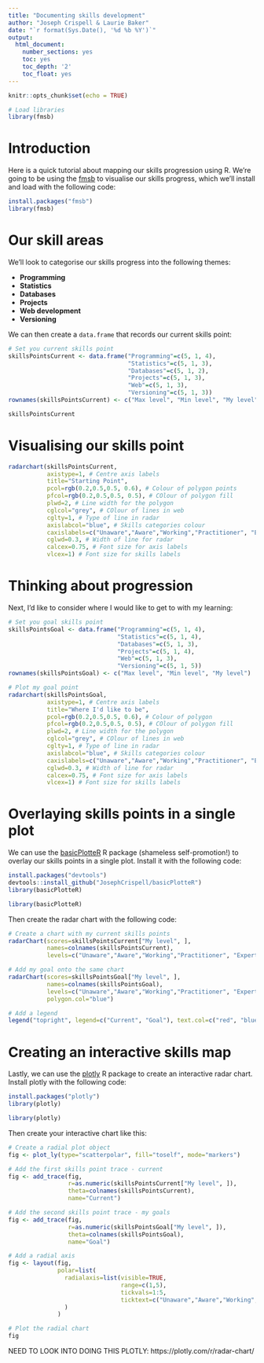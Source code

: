 ```yaml
---
title: "Documenting skills development"
author: "Joseph Crispell & Laurie Baker"
date: "`r format(Sys.Date(), '%d %b %Y')`"
output:
  html_document:
    number_sections: yes
    toc: yes
    toc_depth: '2'
    toc_float: yes
---
```


```r
knitr::opts_chunk$set(echo = TRUE)
```

```r
# Load libraries
library(fmsb)
```

# Introduction

Here is a quick tutorial about mapping our skills progression using R. We're going to be using the [fmsb]() to visualise our skills progress, which we'll install and load with the following code:

```r
install.packages("fmsb")
library(fmsb)
```

# Our skill areas

We'll look to categorise our skills progress into the following themes:

- **Programming**
- **Statistics**
- **Databases**
- **Projects**
- **Web development**
- **Versioning**

We can then create a `data.frame` that records our current skills point:

```r
# Set you current skills point
skillsPointsCurrent <- data.frame("Programming"=c(5, 1, 4), 
                                  "Statistics"=c(5, 1, 3),
                                  "Databases"=c(5, 1, 2),
                                  "Projects"=c(5, 1, 3),
                                  "Web"=c(5, 1, 3),
                                  "Versioning"=c(5, 1, 3))
rownames(skillsPointsCurrent) <- c("Max level", "Min level", "My level")

skillsPointsCurrent
```

# Visualising our skills point

```r
radarchart(skillsPointsCurrent, 
           axistype=1, # Centre axis labels
           title="Starting Point",
           pcol=rgb(0.2,0.5,0.5, 0.6), # Colour of polygon points
           pfcol=rgb(0.2,0.5,0.5, 0.5), # COlour of polygon fill
           plwd=2, # Line width for the polygon
           cglcol="grey", # COlour of lines in web
           cglty=1, # Type of line in radar
           axislabcol="blue", # Skills categories colour
           caxislabels=c("Unaware","Aware","Working","Practitioner", "Expert"), # Skills categories
           cglwd=0.3, # Width of line for radar
           calcex=0.75, # Font size for axis labels
           vlcex=1) # Font size for skills labels
```


# Thinking about progression

Next, I'd like to consider where I would like to get to with my learning:

```r
# Set you goal skills point
skillsPointsGoal <- data.frame("Programming"=c(5, 1, 4), 
                               "Statistics"=c(5, 1, 4),
                               "Databases"=c(5, 1, 3),
                               "Projects"=c(5, 1, 4),
                               "Web"=c(5, 1, 3),
                               "Versioning"=c(5, 1, 5))
rownames(skillsPointsGoal) <- c("Max level", "Min level", "My level")

# Plot my goal point
radarchart(skillsPointsGoal, 
           axistype=1, # Centre axis labels
           title="Where I'd like to be",
           pcol=rgb(0.2,0.5,0.5, 0.6), # Colour of polygon
           pfcol=rgb(0.2,0.5,0.5, 0.5), # COlour of polygon fill
           plwd=2, # Line width for the polygon
           cglcol="grey", # COlour of lines in web
           cglty=1, # Type of line in radar
           axislabcol="blue", # Skills categories colour
           caxislabels=c("Unaware","Aware","Working","Practitioner", "Expert"), # Skills categories
           cglwd=0.3, # Width of line for radar
           calcex=0.75, # Font size for axis labels
           vlcex=1) # Font size for skills labels
```

# Overlaying skills points in a single plot

We can use the [basicPlotteR](https://github.com/JosephCrispell/basicPlotteR/blob/master/README.md#radarchart) R package (shameless self-promotion!) to overlay our skills points in a single plot. Install it with the following code:

```r
install.packages("devtools")
devtools::install_github("JosephCrispell/basicPlotteR")
library(basicPlotteR)
```

```r
library(basicPlotteR)
```

Then create the radar chart with the following code:

```r
# Create a chart with my current skills points
radarChart(scores=skillsPointsCurrent["My level", ],
           names=colnames(skillsPointsCurrent), 
           levels=c("Unaware","Aware","Working","Practitioner", "Expert"))

# Add my goal onto the same chart
radarChart(scores=skillsPointsGoal["My level", ],
           names=colnames(skillsPointsGoal), 
           levels=c("Unaware","Aware","Working","Practitioner", "Expert"), add=TRUE,
           polygon.col="blue")

# Add a legend
legend("topright", legend=c("Current", "Goal"), text.col=c("red", "blue"),  bty="n", xpd=TRUE)
```

# Creating an interactive skills map

Lastly, we can use the [plotly]() R package to create an interactive radar chart. Install plotly with the following code:

```r
install.packages("plotly")
library(plotly)
```

```r
library(plotly)
```

Then create your interactive chart like this:

```r
# Create a radial plot object
fig <- plot_ly(type="scatterpolar", fill="toself", mode="markers") 

# Add the first skills point trace - current
fig <- add_trace(fig, 
                 r=as.numeric(skillsPointsCurrent["My level", ]),
                 theta=colnames(skillsPointsCurrent),
                 name="Current") 

# Add the second skills point trace - my goals
fig <- add_trace(fig,
                 r=as.numeric(skillsPointsGoal["My level", ]),
                 theta=colnames(skillsPointsGoal),
                 name="Goal")

# Add a radial axis
fig <- layout(fig,
              polar=list(
                radialaxis=list(visible=TRUE,
                                range=c(1,5),
                                tickvals=1:5,
                                ticktext=c("Unaware","Aware","Working","Practitioner", "Expert"))
                )
              )

# Plot the radial chart
fig
```



NEED TO LOOK INTO DOING THIS PLOTLY: https://plotly.com/r/radar-chart/